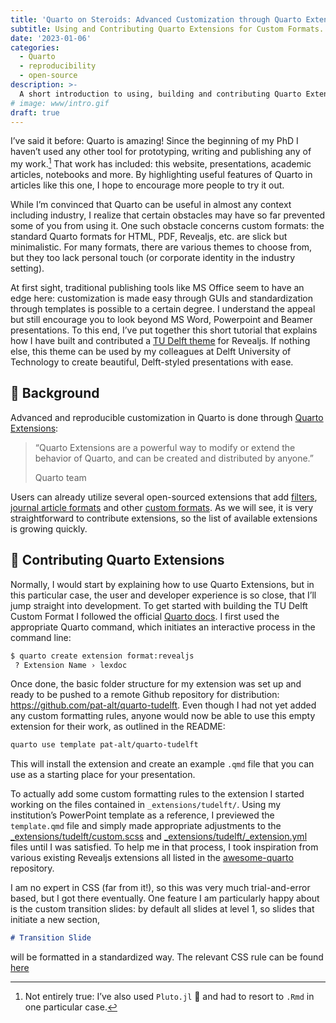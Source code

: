 ```yaml
---
title: 'Quarto on Steroids: Advanced Customization through Quarto Extensions'
subtitle: Using and Contributing Quarto Extensions for Custom Formats.
date: '2023-01-06'
categories:
  - Quarto
  - reproducibility
  - open-source
description: >-
  A short introduction to using, building and contributing Quarto Extensions. 
# image: www/intro.gif
draft: true
---
```


I've said it before: Quarto is amazing! Since the beginning of my PhD I haven't used any other tool for prototyping, writing and publishing any of my work.^[Not entirely true: I've also used `Pluto.jl` 🎈 and had to resort to `.Rmd` in one particular case.] That work has included: this website, presentations, academic articles, notebooks and more. By highlighting useful features of Quarto in articles like this one, I hope to encourage more people to try it out. 

While I'm convinced that Quarto can be useful in almost any context including industry, I realize that certain obstacles may have so far prevented some of you from using it. One such obstacle concerns custom formats: the standard Quarto formats for HTML, PDF, Revealjs, etc. are slick but minimalistic. For many formats, there are various themes to choose from, but they too lack personal touch (or corporate identity in the industry setting). 

At first sight, traditional publishing tools like MS Office seem to have an edge here: customization is made easy through GUIs and standardization through templates is possible to a certain degree. I understand the appeal but still encourage you to look beyond MS Word, Powerpoint and Beamer presentations. To this end, I've put together this short tutorial that explains how I have built and contributed a [TU Delft theme](https://github.com/pat-alt/quarto-tudelft) for Revealjs. If nothing else, this theme can be used by my colleagues at Delft University of Technology to create beautiful, Delft-styled presentations with ease. 

## 📖 Background

Advanced and reproducible customization in Quarto is done through [Quarto Extensions](https://quarto.org/docs/extensions/):

> "Quarto Extensions are a powerful way to modify or extend the behavior of Quarto, and can be created and distributed by anyone."
>
> Quarto team

Users can already utilize several open-sourced extensions that add [filters](https://quarto.org/docs/extensions/listing-filters.html), [journal article formats](https://quarto.org/docs/extensions/listing-journals.html) and other [custom formats](https://quarto.org/docs/extensions/listing-formats.html). As we will see, it is very straightforward to contribute extensions, so the list of available extensions is growing quickly. 

## 🫴 Contributing Quarto Extensions

Normally, I would start by explaining how to use Quarto Extensions, but in this particular case, the user and developer experience is so close, that I'll jump straight into development. To get started with building the TU Delft Custom Format I followed the official [Quarto docs](https://quarto.org/docs/extensions/formats.html#quick-start). I first used the appropriate Quarto command, which initiates an interactive process in the command line:

```zsh
$ quarto create extension format:revealjs
 ? Extension Name › lexdoc
```

Once done, the basic folder structure for my extension was set up and ready to be pushed to a remote Github repository for distribution: [https://github.com/pat-alt/quarto-tudelft](https://github.com/pat-alt/quarto-tudelft). Even though I had not yet added any custom formatting rules, anyone would now be able to use this empty extension for their work, as outlined in the README:

```zsh
quarto use template pat-alt/quarto-tudelft
```

This will install the extension and create an example `.qmd` file that you can use as a starting place for your presentation.

To actually add some custom formatting rules to the extension I started working on the files contained in `_extensions/tudelft/`. Using my institution's PowerPoint template as a reference, I previewed the `template.qmd` file and simply made appropriate adjustments to the [_extensions/tudelft/custom.scss](https://github.com/pat-alt/quarto-tudelft/blob/main/_extensions/tudelft/custom.scss) and [_extensions/tudelft/_extension.yml](https://github.com/pat-alt/quarto-tudelft/blob/main/_extensions/tudelft/_extension.yml) files until I was satisfied. To help me in that process, I took inspiration from various existing Revealjs extensions all listed in the [awesome-quarto](https://github.com/mcanouil/awesome-quarto#presentations) repository. 

I am no expert in CSS (far from it!), so this was very much trial-and-error based, but I got there eventually. One feature I am particularly happy about is the custom transition slides: by default all slides at level 1, so slides that initiate a new section, 

```.md
# Transition Slide
```

will be formatted in a standardized way. The relevant CSS rule can be found [here](https://github.com/pat-alt/quarto-tudelft/blob/b324cee4a6860a5ed5385dc607330d49de052875/_extensions/tudelft/custom.scss#L96)


